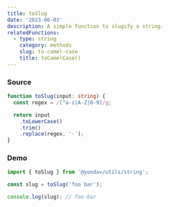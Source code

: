 ```yaml
---
title: toSlug
date: '2023-06-03'
description: A simple function to slugify a string.
relatedFunctions:
  - type: string
    category: methods
    slug: to-camel-case
    title: toCamelCase()
---
```



### Source

```tsfunction toSlug(input: string) {
  const regex = /[^a-z|A-Z|0-9]/g;

  return input
    .toLowerCase()
    .trim()
    .replace(regex, '-');
}
```

### Demo

```tsimport { toSlug } from '@yondav/utils/string';

const slug = toSlug('foo bar');

console.log(slug); // foo-bar
```